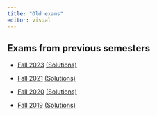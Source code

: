 ```yaml
---
title: "Old exams"
editor: visual
---
```


## Exams from previous semesters

-   [Fall 2023](old-exams/final2023.pdf) [(Solutions)](old-exams/solution2023.pdf)

-   [Fall 2021](old-exams/final2021.pdf) [(Solutions)](old-exams/solution2021.pdf)

-   [Fall 2020](old-exams/final2020.pdf) [(Solutions)](old-exams/solution2020.pdf)

-   [Fall 2019](old-exams/final2019.pdf) [(Solutions)](old-exams/solution2019.pdf)